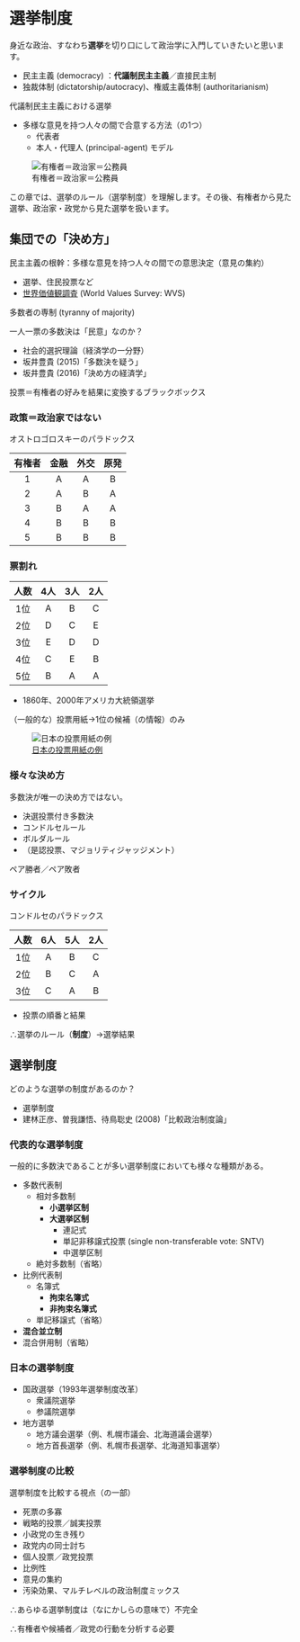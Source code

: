 # 選挙制度

身近な政治、すなわち**選挙**を切り口にして政治学に入門していきたいと思います。

- 民主主義 (democracy) ：**代議制民主主義**／直接民主制
- 独裁体制 (dictatorship/autocracy)、権威主義体制 (authoritarianism)

代議制民主主義における選挙

- 多様な意見を持つ人々の間で合意する方法（の1つ）
    - 代表者
    - 本人・代理人 (principal-agent) モデル

![有権者＝政治家＝公務員](figures/principal_agent.drawio.png)

この章では、選挙のルール（選挙制度）を理解します。その後、有権者から見た選挙、政治家・政党から見た選挙を扱います。

## 集団での「決め方」

民主主義の根幹：多様な意見を持つ人々の間での意思決定（意見の集約）

- 選挙、住民投票など
- [世界価値観調査](https://www.worldvaluessurvey.org/wvs.jsp) (World Values Survey: WVS)

多数者の専制 (tyranny of majority)

一人一票の多数決は「民意」なのか？

- 社会的選択理論（経済学の一分野）
- 坂井豊貴 (2015)「多数決を疑う」
- 坂井豊貴 (2016)「決め方の経済学」

投票＝有権者の好みを結果に変換するブラックボックス

### 政策＝政治家ではない

オストロゴロスキーのパラドックス

|有権者|金融|外交|原発|
|:---:|:---:|:---:|:---:|
|1|A|A|B|
|2|A|B|A|
|3|B|A|A|
|4|B|B|B|
|5|B|B|B|

### 票割れ

|人数|4人|3人|2人|
|:---:|:---:|:---:|:---:|
|1位|A|B|C|
|2位|D|C|E|
|3位|E|D|D|
|4位|C|E|B|
|5位|B|A|A|

- 1860年、2000年アメリカ大統領選挙

（一般的な）投票用紙→1位の候補（の情報）のみ

![[日本の投票用紙の例](https://www.musashinet.co.jp/department/election/ballot-paper.html)](https://www.musashinet.co.jp/department/election/images/ballot.jpg)

### 様々な決め方

多数決が唯一の決め方ではない。

- 決選投票付き多数決
- コンドルセルール
- ボルダルール
- （是認投票、マジョリティジャッジメント）

ペア勝者／ペア敗者

### サイクル

コンドルセのパラドックス

|人数|6人|5人|2人|
|:---:|:---:|:---:|:---:|
|1位|A|B|C|
|2位|B|C|A|
|3位|C|A|B|

- 投票の順番と結果

∴選挙のルール（**制度**）→選挙結果

## 選挙制度

どのような選挙の制度があるのか？

- 選挙制度
- 建林正彦、曽我謙悟、待鳥聡史 (2008)「比較政治制度論」

### 代表的な選挙制度

一般的に多数決であることが多い選挙制度においても様々な種類がある。

- 多数代表制
    - 相対多数制
        - **小選挙区制**
        - **大選挙区制**
            - 連記式
            - 単記非移譲式投票 (single non-transferable vote: SNTV)
            - 中選挙区制
    - 絶対多数制（省略）
- 比例代表制
    - 名簿式
        - **拘束名簿式**
        - **非拘束名簿式**
    - 単記移譲式（省略）
- **混合並立制**
- 混合併用制（省略）

### 日本の選挙制度

- 国政選挙（1993年選挙制度改革）
    - 衆議院選挙
    - 参議院選挙
- 地方選挙
    - 地方議会選挙（例、札幌市議会、北海道議会選挙）
    - 地方首長選挙（例、札幌市長選挙、北海道知事選挙）

### 選挙制度の比較

選挙制度を比較する視点（の一部）

- 死票の多寡
- 戦略的投票／誠実投票
- 小政党の生き残り
- 政党内の同士討ち
- 個人投票／政党投票
- 比例性
- 意見の集約
- 汚染効果、マルチレベルの政治制度ミックス

∴あらゆる選挙制度は（なにかしらの意味で）不完全

∴有権者や候補者／政党の行動を分析する必要
